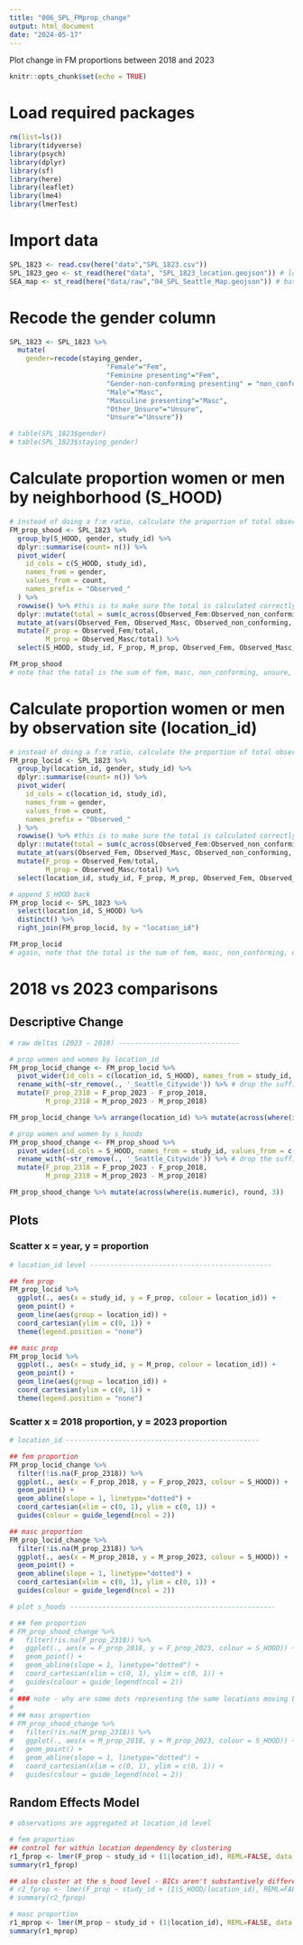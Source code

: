 ```yaml
---
title: "006_SPL_FMprop_change"
output: html_document
date: "2024-05-17"
---
```


Plot change in FM proportions between 2018 and 2023

```r
knitr::opts_chunk$set(echo = TRUE)
```

# Load required packages
```r
rm(list=ls())
library(tidyverse)
library(psych)
library(dplyr)
library(sf)
library(here)
library(leaflet)
library(lme4)
library(lmerTest)
```

# Import data
```r
SPL_1823 <- read.csv(here("data","SPL_1823.csv"))
SPL_1823_geo <- st_read(here("data", "SPL_1823_location.geojson")) # location_id shapefiles and lat/long coordinates
SEA_map <- st_read(here("data/raw","04_SPL_Seattle_Map.geojson")) # base SEA neighborhood map
```

# Recode the gender column 
```r
SPL_1823 <- SPL_1823 %>%
  mutate(
    gender=recode(staying_gender,
                        "Female"="Fem",
                        "Feminine presenting"="Fem",
                        "Gender-non-conforming presenting" = "non_conforming",
                        "Male"="Masc",
                        "Masculine presenting"="Masc",
                        "Other_Unsure"="Unsure",
                        "Unsure"="Unsure"))

# table(SPL_1823$gender)
# table(SPL_1823$staying_gender)
```

# Calculate proportion women or men by neighborhood (S_HOOD)
```r
# instead of doing a f:m ratio, calculate the proportion of total observed that are women/men
FM_prop_shood <- SPL_1823 %>%
  group_by(S_HOOD, gender, study_id) %>%
  dplyr::summarise(count= n()) %>%
  pivot_wider(
    id_cols = c(S_HOOD, study_id),
    names_from = gender,
    values_from = count,
    names_prefix = "Observed_"
  ) %>%
  rowwise() %>% #this is to make sure the total is calculated correctly in the next line
  dplyr::mutate(total = sum(c_across(Observed_Fem:Observed_non_conforming), na.rm=T)) %>% #calculate total observed, including observations where no one was observed!
  mutate_at(vars(Observed_Fem, Observed_Masc, Observed_non_conforming, Observed_Unsure), ~replace_na(., 0)) %>% #replace NAs with 0s so that the calculated proportions return 0 and not NA
  mutate(F_prop = Observed_Fem/total,
         M_prop = Observed_Masc/total) %>%
  select(S_HOOD, study_id, F_prop, M_prop, Observed_Fem, Observed_Masc, total)

FM_prop_shood
# note that the total is the sum of fem, masc, non_conforming, unsure, and empty observations (i.e., empty locations where no one was staying at all). this is why e.g., Bitter Lake in 2018 has 1 fem, 0 masc, and 16 total observations
```

# Calculate proportion women or men by observation site (location_id)

```r
# instead of doing a f:m ratio, calculate the proportion of total observed that are women/men
FM_prop_locid <- SPL_1823 %>%
  group_by(location_id, gender, study_id) %>%
  dplyr::summarise(count= n()) %>%
  pivot_wider(
    id_cols = c(location_id, study_id),
    names_from = gender,
    values_from = count,
    names_prefix = "Observed_"
  ) %>%
  rowwise() %>% #this is to make sure the total is calculated correctly in the next line
  dplyr::mutate(total = sum(c_across(Observed_Fem:Observed_non_conforming), na.rm=T)) %>% #calculate total observed
  mutate_at(vars(Observed_Fem, Observed_Masc, Observed_non_conforming, Observed_Unsure), ~replace_na(., 0)) %>% #replace NAs with 0s so that the calculated proportions return 0 and not NA
  mutate(F_prop = Observed_Fem/total,
         M_prop = Observed_Masc/total) %>%
  select(location_id, study_id, F_prop, M_prop, Observed_Fem, Observed_Masc, total)

# append S_HOOD back
FM_prop_locid <- SPL_1823 %>%
  select(location_id, S_HOOD) %>%
  distinct() %>%
  right_join(FM_prop_locid, by = "location_id")

FM_prop_locid
# again, note that the total is the sum of fem, masc, non_conforming, unsure, and empty observations (i.e., empty locations where no one was staying at all). this is why e.g., BLV1 in 2018 has 1 fem, 0 masc, and 8 total observations

```

# 2018 vs 2023 comparisons

## Descriptive Change
```r
# raw deltas (2023 - 2018) ------------------------------

# prop women and women by location_id
FM_prop_locid_change <- FM_prop_locid %>%
  pivot_wider(id_cols = c(location_id, S_HOOD), names_from = study_id, values_from = c(F_prop, M_prop)) %>%
  rename_with(~str_remove(., '_Seattle_Citywide')) %>% # drop the suffix
  mutate(F_prop_2318 = F_prop_2023 - F_prop_2018,
         M_prop_2318 = M_prop_2023 - M_prop_2018)

FM_prop_locid_change %>% arrange(location_id) %>% mutate(across(where(is.numeric), round, 3))

# prop women and women by s_hoods
FM_prop_shood_change <- FM_prop_shood %>%
  pivot_wider(id_cols = S_HOOD, names_from = study_id, values_from = c(F_prop, M_prop)) %>%
  rename_with(~str_remove(., '_Seattle_Citywide')) %>% # drop the suffix
  mutate(F_prop_2318 = F_prop_2023 - F_prop_2018,
         M_prop_2318 = M_prop_2023 - M_prop_2018)

FM_prop_shood_change %>% mutate(across(where(is.numeric), round, 3))
```

## Plots

### Scatter x = year, y = proportion
```r
# location_id level ---------------------------------------------

## fem prop
FM_prop_locid %>%
  ggplot(., aes(x = study_id, y = F_prop, colour = location_id)) +
  geom_point() +
  geom_line(aes(group = location_id)) +
  coord_cartesian(ylim = c(0, 1)) +
  theme(legend.position = "none")

## masc prop
FM_prop_locid %>%
  ggplot(., aes(x = study_id, y = M_prop, colour = location_id)) +
  geom_point() +
  geom_line(aes(group = location_id)) +
  coord_cartesian(ylim = c(0, 1)) +
  theme(legend.position = "none")
```


### Scatter x = 2018 proportion, y = 2023 proportion
```r
# location_id ------------------------------------------------

## fem proportion
FM_prop_locid_change %>%
  filter(!is.na(F_prop_2318)) %>%
  ggplot(., aes(x = F_prop_2018, y = F_prop_2023, colour = S_HOOD)) +
  geom_point() +
  geom_abline(slope = 1, linetype="dotted") +
  coord_cartesian(xlim = c(0, 1), ylim = c(0, 1)) +
  guides(colour = guide_legend(ncol = 2))

## masc proportion
FM_prop_locid_change %>%
  filter(!is.na(M_prop_2318)) %>%
  ggplot(., aes(x = M_prop_2018, y = M_prop_2023, colour = S_HOOD)) +
  geom_point() +
  geom_abline(slope = 1, linetype="dotted") +
  coord_cartesian(xlim = c(0, 1), ylim = c(0, 1)) +
  guides(colour = guide_legend(ncol = 2))

# plot s_hoods ---------------------------------------------------

# ## fem proportion
# FM_prop_shood_change %>%
#   filter(!is.na(F_prop_2318)) %>%
#   ggplot(., aes(x = F_prop_2018, y = F_prop_2023, colour = S_HOOD)) +
#   geom_point() +
#   geom_abline(slope = 1, linetype="dotted") +
#   coord_cartesian(xlim = c(0, 1), ylim = c(0, 1)) +
#   guides(colour = guide_legend(ncol = 2))
# 
# ### note - why are some dots representing the same locations moving between the locid and shood plots? e.g., rainier beach - RAI2 has 2018 and 2023 data, but RAI1 only has 2023 data. the locid plot is plotting just RAI2, but shood plot averages across years for each shood so it's plotting RAI2 2018 and 2023 is the average between RAI1 and RAI2.
# 
# ## masc proportion
# FM_prop_shood_change %>%
#   filter(!is.na(M_prop_2318)) %>%
#   ggplot(., aes(x = M_prop_2018, y = M_prop_2023, colour = S_HOOD)) +
#   geom_point() +
#   geom_abline(slope = 1, linetype="dotted") +
#   coord_cartesian(xlim = c(0, 1), ylim = c(0, 1)) +
#   guides(colour = guide_legend(ncol = 2))
```

## Random Effects Model

```r
# observations are aggregated at location_id level

# fem proportion
## control for within location dependency by clustering
r1_fprop <- lmer(F_prop ~ study_id + (1|location_id), REML=FALSE, data = FM_prop_locid)
summary(r1_fprop)

## also cluster at the s_hood level - BICs aren't substantively different... let's stick with the simpler model
# r2_fprop <- lmer(F_prop ~ study_id + (1|S_HOOD/location_id), REML=FALSE, data = FM_prop_locid)
# summary(r2_fprop)

# masc proportion
r1_mprop <- lmer(M_prop ~ study_id + (1|location_id), REML=FALSE, data = FM_prop_locid)
summary(r1_mprop)
```





